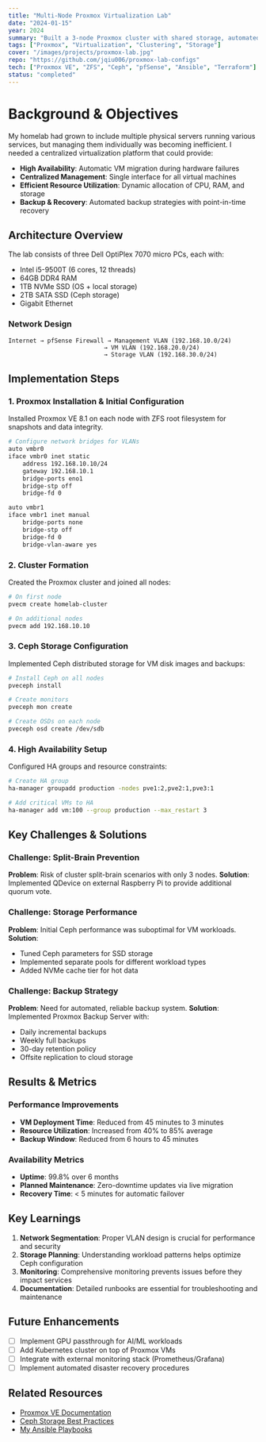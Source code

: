 ```yaml
---
title: "Multi-Node Proxmox Virtualization Lab"
date: "2024-01-15"
year: 2024
summary: "Built a 3-node Proxmox cluster with shared storage, automated backups, and high availability for homelab virtualization"
tags: ["Proxmox", "Virtualization", "Clustering", "Storage"]
cover: "/images/projects/proxmox-lab.jpg"
repo: "https://github.com/jqiu006/proxmox-lab-configs"
tech: ["Proxmox VE", "ZFS", "Ceph", "pfSense", "Ansible", "Terraform"]
status: "completed"
---
```


# Background & Objectives

My homelab had grown to include multiple physical servers running various services, but managing them individually was becoming inefficient. I needed a centralized virtualization platform that could provide:

- **High Availability**: Automatic VM migration during hardware failures
- **Centralized Management**: Single interface for all virtual machines
- **Efficient Resource Utilization**: Dynamic allocation of CPU, RAM, and storage
- **Backup & Recovery**: Automated backup strategies with point-in-time recovery

## Architecture Overview

The lab consists of three Dell OptiPlex 7070 micro PCs, each with:
- Intel i5-9500T (6 cores, 12 threads)
- 64GB DDR4 RAM
- 1TB NVMe SSD (OS + local storage)
- 2TB SATA SSD (Ceph storage)
- Gigabit Ethernet

### Network Design

```
Internet → pfSense Firewall → Management VLAN (192.168.10.0/24)
                           → VM VLAN (192.168.20.0/24)
                           → Storage VLAN (192.168.30.0/24)
```

## Implementation Steps

### 1. Proxmox Installation & Initial Configuration

Installed Proxmox VE 8.1 on each node with ZFS root filesystem for snapshots and data integrity.

```bash
# Configure network bridges for VLANs
auto vmbr0
iface vmbr0 inet static
    address 192.168.10.10/24
    gateway 192.168.10.1
    bridge-ports eno1
    bridge-stp off
    bridge-fd 0

auto vmbr1
iface vmbr1 inet manual
    bridge-ports none
    bridge-stp off
    bridge-fd 0
    bridge-vlan-aware yes
```

### 2. Cluster Formation

Created the Proxmox cluster and joined all nodes:

```bash
# On first node
pvecm create homelab-cluster

# On additional nodes
pvecm add 192.168.10.10
```

### 3. Ceph Storage Configuration

Implemented Ceph distributed storage for VM disk images and backups:

```bash
# Install Ceph on all nodes
pveceph install

# Create monitors
pveceph mon create

# Create OSDs on each node
pveceph osd create /dev/sdb
```

### 4. High Availability Setup

Configured HA groups and resource constraints:

```bash
# Create HA group
ha-manager groupadd production -nodes pve1:2,pve2:1,pve3:1

# Add critical VMs to HA
ha-manager add vm:100 --group production --max_restart 3
```

## Key Challenges & Solutions

### Challenge: Split-Brain Prevention
**Problem**: Risk of cluster split-brain scenarios with only 3 nodes.
**Solution**: Implemented QDevice on external Raspberry Pi to provide additional quorum vote.

### Challenge: Storage Performance
**Problem**: Initial Ceph performance was suboptimal for VM workloads.
**Solution**: 
- Tuned Ceph parameters for SSD storage
- Implemented separate pools for different workload types
- Added NVMe cache tier for hot data

### Challenge: Backup Strategy
**Problem**: Need for automated, reliable backup system.
**Solution**: Implemented Proxmox Backup Server with:
- Daily incremental backups
- Weekly full backups
- 30-day retention policy
- Offsite replication to cloud storage

## Results & Metrics

### Performance Improvements
- **VM Deployment Time**: Reduced from 45 minutes to 3 minutes
- **Resource Utilization**: Increased from 40% to 85% average
- **Backup Window**: Reduced from 6 hours to 45 minutes

### Availability Metrics
- **Uptime**: 99.8% over 6 months
- **Planned Maintenance**: Zero-downtime updates via live migration
- **Recovery Time**: < 5 minutes for automatic failover

## Key Learnings

1. **Network Segmentation**: Proper VLAN design is crucial for performance and security
2. **Storage Planning**: Understanding workload patterns helps optimize Ceph configuration
3. **Monitoring**: Comprehensive monitoring prevents issues before they impact services
4. **Documentation**: Detailed runbooks are essential for troubleshooting and maintenance

## Future Enhancements

- [ ] Implement GPU passthrough for AI/ML workloads
- [ ] Add Kubernetes cluster on top of Proxmox VMs
- [ ] Integrate with external monitoring stack (Prometheus/Grafana)
- [ ] Implement automated disaster recovery procedures

## Related Resources

- [Proxmox VE Documentation](https://pve.proxmox.com/pve-docs/)
- [Ceph Storage Best Practices](https://docs.ceph.com/en/latest/)
- [My Ansible Playbooks](https://github.com/jqiu006/homelab-ansible)
